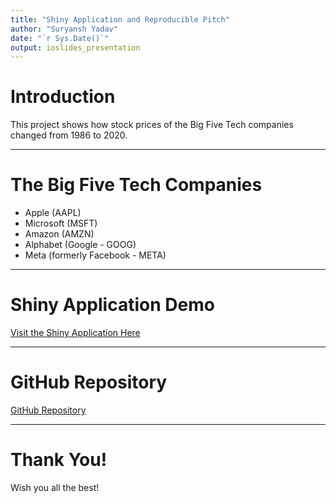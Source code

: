 ---
title: "Shiny Application and Reproducible Pitch"
author: "Suryansh Yadav"
date: "`r Sys.Date()`"
output: ioslides_presentation
---

# **Introduction**
This project shows how stock prices of the Big Five Tech companies changed from 1986 to 2020.

---

# **The Big Five Tech Companies**
- Apple (AAPL)
- Microsoft (MSFT)
- Amazon (AMZN)
- Alphabet (Google - GOOG)
- Meta (formerly Facebook - META)

---

# **Shiny Application Demo**
[Visit the Shiny Application Here](https://youraccount.shinyapps.io/ShinyProject)

---

# **GitHub Repository**
[GitHub Repository](https://github.com/yourgithubaccount/Shiny-Application-and-Reproducible-Pitch)

---

# **Thank You!**
Wish you all the best!
